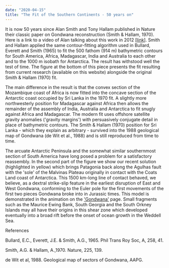 ```yaml
---
date: "2020-04-15"
title: "The Fit of the Southern Continents - 50 years on"
---
```


It is now 50 years since Alan Smith and Tony Hallam published in Nature their
classic paper on  Gondwana reconstruction (Smith & Hallam, 1970). Here is a link
to a video of Alan talking about  this work in 2012
[\[link\]](https://youtu.be/SXzyEzhY23g). Smith and Hallam applied the same
contour-fitting algorithm used in  Bullard, Everett and Smith (1965) to fit the
500 fathom (914 m) bathymetric contours for South  America, Africa, Madagascar,
India and Australia to each other and to the 1000 m isobath for  Antarctica. The
result has withstood well the test of time. The figure at the bottom of this
piece  presents the fit resulting from current research (available on this
website) alongside the original  Smith & Hallam (1970) fit.

The main difference in the result is that the convex section of the Mozambique
coast of Africa is  now fitted into the concave section of the Antarctic coast
occupied by Sri Lanka in the 1970 fit. A  slightly more northwesterly position
for Madagascar against Africa then allows the remainder of  the assembly of
India, Australia and Antarctica to fit snugly against Africa and Madagascar.
The  modern fit uses offshore satellite gravity anomalies ('gravity
margins') with persuasively conjugate  detail in place of bathymetric
contours. The Smith & Hallam (1970) position for Sri Lanka - which  they
explain as arbitrary - survived into the 1988 geological map of Gondwana (de
Wit et al.,  1988) and is still reproduced from time to time.

The arcuate Antarctic Peninsula and the somewhat similar southernmost section of
South America  have long posed a problem for a satisfactory reassembly. In the
second part of the figure we  show our recent solution (highlighted in yellow)
which brings Patagonia back along the Agulhas  fault with the 'sole' of the
Malvinas Plateau originally in contact with the Coats Land coast of  Antarctica.
This 1500 km-long line of contact behaved, we believe, as a dextral strike-slip
feature  in the earliest disruption of East and West Gondwana, conforming to the
Euler pole for the first  movements of the first two pieces Gondwana broke into
in Jurassic times. This model is  demonstrated in the animation on the
['Gondwana'](/gondwana) page. Small fragments such as the Maurice Ewing Bank,
South Georgia and the South Orkney Islands may all have their origins in this
shear  zone which developed eventually into a broad rift before the onset of
ocean growth in the Weddell Sea.  

<PublishDate updated="2020-07-31"/>


References

Bullard, E.C., Everett, J.E. & Smith, A.G., 1965. Phil Trans Roy Soc, A, 258, 41.

Smith, A.G. & Hallam, A.,1970. Nature, 225, 139.

de Wit et al, 1988. Geological map of sectors of Gondwana, AAPG.
